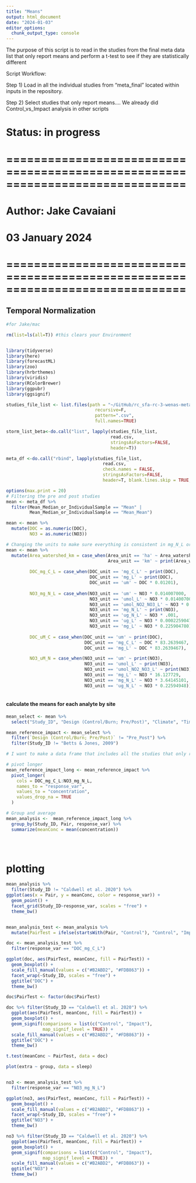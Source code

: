 ```yaml
---
title: "Means"
output: html_document
date: "2024-01-03"
editor_options: 
  chunk_output_type: console
---
```


The purpose of this script is to read in the studies from the final meta data list that only report means and perform a t-test to see if they are statistically different

Script Workflow:

Step 1) Load in all the individual studies from "meta_final" located within inputs in the repository.  

Step 2) Select studies that only report means.... We already did Control_vs_Impact analysis in other scripts 



# Status: in progress

# ==============================================================================
# Author: Jake Cavaiani 
# 03 January 2024
# ==============================================================================

## Temporal Normalization 
```r
#for Jake/mac

rm(list=ls(all=T)) #this clears your Environment


library(tidyverse)
library(here)
library(forecastML)
library(zoo)
library(hrbrthemes)
library(viridis)
library(RColorBrewer)
library(ggpubr)
library(ggsignif)

```

```r
studies_file_list <- list.files(path = "~/GitHub/rc_sfa-rc-3-wenas-meta/FireMeta_Rproj/inputs/Studies/meta_final/", 
                                  recursive=F, 
                                  pattern=".csv", 
                                  full.names=TRUE)

storm_list_beta<-do.call("list", lapply(studies_file_list, 
                                        read.csv, 
                                        stringsAsFactors=FALSE, 
                                        header=T))

meta_df <-do.call("rbind", lapply(studies_file_list, 
                                     read.csv, 
                                     check.names = FALSE,
                                     stringsAsFactors=FALSE, 
                                     header=T, blank.lines.skip = TRUE, fill=TRUE)) 


```


```r
options(max.print = 20)
# Filtering the pre and post studies 
mean <- meta_df %>% 
  filter(Mean_Median_or_IndividualSample == "Mean" |
         Mean_Median_or_IndividualSample == "Mean_Mean")

mean <- mean %>% 
  mutate(DOC = as.numeric(DOC),
         NO3 = as.numeric(NO3))

# Changing the units to make sure everything is consistent in mg_N_L or mg_C_L
mean <- mean %>% 
  mutate(Area_watershed_km = case_when(Area_unit == 'ha' ~ Area_watershed * .01,
                                       Area_unit == 'km' ~ print(Area_watershed)),
         
         DOC_mg_C_L = case_when(DOC_unit == 'mg_C_L' ~ print(DOC),
                                DOC_unit == 'mg_L' ~ print(DOC),
                                DOC_unit == 'um' ~ DOC * 0.01201),
         
         NO3_mg_N_L = case_when(NO3_unit == 'um' ~ NO3 * 0.014007000,
                                NO3_unit == 'umol_L' ~ NO3 * 0.014007000,
                                NO3_unit == 'umol_NO2_NO3_L' ~ NO3 * 0.014007000,
                                NO3_unit == 'mg_N_L' ~ print(NO3),
                                NO3_unit == 'ug_N_L' ~ NO3 * .001, 
                                NO3_unit == 'ug_L' ~ NO3 * 0.000225904780, 
                                NO3_unit == 'mg_L' ~ NO3 * 0.225904780),
         
         DOC_uM_C = case_when(DOC_unit == 'um' ~ print(DOC),
                              DOC_unit == 'mg_C_L' ~ DOC * 83.2639467,
                              DOC_unit == 'mg_L' ~ DOC * 83.2639467),

         NO3_uM_N = case_when(NO3_unit == 'um' ~ print(NO3),
                              NO3_unit == 'umol_L' ~ print(NO3),
                              NO3_unit == 'umol_NO2_NO3_L' ~ print(NO3),
                              NO3_unit == 'mg_L' ~ NO3 * 16.127729,
                              NO3_unit == 'mg_N_L' ~ NO3 * 3.64145101,
                              NO3_unit == 'ug_N_L' ~ NO3 * 0.22594948))



```

#### calculate the means for each analyte by site  ### 
```r
mean_select <- mean %>% 
  select("Study_ID", "Design (Control/Burn; Pre/Post)", "Climate", "Time_Since_Fire", "Pair", "Site", "DOC_mg_C_L", "NO3_mg_N_L", "Area_watershed_km")

mean_reference_impact <- mean_select %>% 
  filter(`Design (Control/Burn; Pre/Post)` != "Pre_Post") %>% 
  filter(Study_ID != "Betts & Jones, 2009")

# I want to make a data frame that includes all the studies that only report means that are not the pre-post study designs as those are analyzed in the "Pre_post" script. I want to compare control vs. impact sites that are just means to see if the results are similar to the gap filling strategy that is done within the "All_Studies_Temporal_Normalization" script. 

# pivot longer 
mean_reference_impact_long <- mean_reference_impact %>%
  pivot_longer(
    cols = DOC_mg_C_L:NO3_mg_N_L,
    names_to = "response_var",
    values_to = "concentration",
    values_drop_na = TRUE
  )

# Group and average 
mean_analysis <-  mean_reference_impact_long %>%
  group_by(Study_ID, Pair, response_var) %>% 
  summarize(meanConc = mean(concentration))


  
```

# plotting
```r
mean_analysis %>% 
  filter(Study_ID != "Caldwell et al. 2020") %>% 
ggplot(aes(x = Pair, y = meanConc, color = response_var)) +
  geom_point() +
  facet_grid(Study_ID~response_var, scales = "free") +
  theme_bw()


mean_analysis_test <- mean_analysis %>% 
  mutate(PairTest = ifelse(startsWith(Pair, "Control"), "Control", "Impact")) # This is turning all the controls into one control variable and taking all the sites and turing them into an impact 

doc <- mean_analysis_test %>% 
  filter(response_var == "DOC_mg_C_L")

ggplot(doc, aes(PairTest, meanConc, fill = PairTest)) +
  geom_boxplot() +
  scale_fill_manual(values = c("#B2ABD2", "#FDB863")) +
  facet_wrap(~Study_ID, scales = "free") +
  ggtitle("DOC") +
  theme_bw()

doc$PairTest <- factor(doc$PairTest)

doc %>% filter(Study_ID == "Caldwell et al. 2020") %>% 
  ggplot(aes(PairTest, meanConc, fill = PairTest)) +
  geom_boxplot() +
  geom_signif(comparisons = list(c("Control", "Impact"),
              map_signif_level = TRUE)) +
  scale_fill_manual(values = c("#B2ABD2", "#FDB863")) +
  ggtitle("DOC") +
  theme_bw()

t.test(meanConc ~ PairTest, data = doc)

plot(extra ~ group, data = sleep)


no3 <- mean_analysis_test %>% 
  filter(response_var == "NO3_mg_N_L")

ggplot(no3, aes(PairTest, meanConc, fill = PairTest)) +
  geom_boxplot() +
  scale_fill_manual(values = c("#B2ABD2", "#FDB863")) +
  facet_wrap(~Study_ID, scales = "free") +
  ggtitle("NO3") +
  theme_bw()

no3 %>% filter(Study_ID == "Caldwell et al. 2020") %>% 
  ggplot(aes(PairTest, meanConc, fill = PairTest)) +
  geom_boxplot() +
  geom_signif(comparisons = list(c("Control", "Impact"),
              map_signif_level = TRUE)) +
  scale_fill_manual(values = c("#B2ABD2", "#FDB863")) +
  ggtitle("NO3") +
  theme_bw()




```